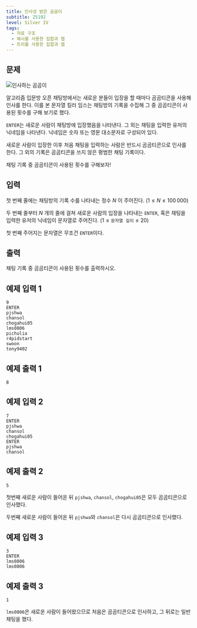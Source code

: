 ```yaml
---
title: 인사성 밝은 곰곰이
subtitle: 25192
level: Silver IV
tags:
  - 자료 구조
  - 해시를 사용한 집합과 맵
  - 트리를 사용한 집합과 맵
---
```


## 문제

![인사하는 곰곰이](https://upload.acmicpc.net/cd52b787-5b7c-4857-b917-a95c10fe6ee9/-/preview/)

알고리즘 입문방 오픈 채팅방에서는 새로운 분들이 입장을 할 때마다 곰곰티콘을 사용해 인사를 한다. 이를 본 문자열 킬러 임스는 채팅방의 기록을 수집해 그 중 곰곰티콘이 사용된 횟수를 구해 보기로 했다.

`ENTER`는 새로운 사람이 채팅방에 입장했음을 나타낸다. 그 외는 채팅을 입력한 유저의 닉네임을 나타낸다. 닉네임은 숫자 또는 영문 대소문자로 구성되어 있다.

새로운 사람이 입장한 이후 처음 채팅을 입력하는 사람은 반드시 곰곰티콘으로 인사를 한다. 그 외의 기록은 곰곰티콘을 쓰지 않은 평범한 채팅 기록이다.

채팅 기록 중 곰곰티콘이 사용된 횟수를 구해보자!

## 입력

첫 번째 줄에는 채팅방의 기록 수를 나타내는 정수 $N$ 이 주어진다. ($1 \le N \le 100\,000$)

두 번째 줄부터 $N$ 개의 줄에 걸쳐 새로운 사람의 입장을 나타내는 `ENTER`, 혹은 채팅을 입력한 유저의 닉네임이 문자열로 주어진다. ($1 \le \texttt{문자열 길이} \le 20$)

첫 번째 주어지는 문자열은 무조건 `ENTER`이다.

## 출력

채팅 기록 중 곰곰티콘이 사용된 횟수를 출력하시오.

## 예제 입력 1

```
9
ENTER
pjshwa
chansol
chogahui05
lms0806
pichulia
r4pidstart
swoon
tony9402
```

## 예제 출력 1

```
8
```

## 예제 입력 2

```
7
ENTER
pjshwa
chansol
chogahui05
ENTER
pjshwa
chansol
```

## 예제 출력 2

```
5
```

첫번째 새로운 사람이 들어온 뒤 `pjshwa`, `chansol`, `chogahui05`은 모두 곰곰티콘으로 인사했다.

두번째 새로운 사람이 들어온 뒤 `pjshwa`와 `chansol`은 다시 곰곰티콘으로 인사했다.

## 예제 입력 3

```
3
ENTER
lms0806
lms0806
```

## 예제 출력 3

```
1
```

`lms0806`은 새로운 사람이 들어왔으므로 처음은 곰곰티콘으로 인사하고, 그 뒤로는 일반 채팅을 했다.
